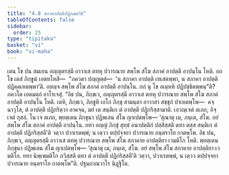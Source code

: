 ```yaml
---
title: "4.8 สภาคาปตฺติปฏิกมฺมวิธิ"
tableOfContents: false
sidebar:
  order: 25
type: "tipitaka"
basket: "vi"
book: "vi-maha"
---
```



<DynamicBreadcrumb />

<Division number="221" book="vi-maha">

<Paragraph number="993" book="vi-maha">
เตน โข ปน สมเยน อญฺญตรสฺมึ อาวาเส ตทหุ ปวารณาย สพฺโพ สํโฆ สภาคํ อาปตฺตึ อาปนฺโน โหติ. อถ โข เตสํ ภิกฺขูนํ เอตทโหสิ—  “ภควตา ปญฺญตฺตํ—  ‘น สภาคา อาปตฺติ เทเสตพฺพา, น สภาคา อาปตฺติ ปฏิคฺคเหตพฺพา’ติ. อยญฺจ สพฺโพ สํโฆ สภาคํ อาปตฺตึ อาปนฺโน. กถํ นุ โข อเมฺหหิ ปฏิปชฺชิตพฺพนฺ”ติ? ภควโต เอตมตฺถํ อาโรเจสุํ.
</Paragraph>

<Paragraph number="994" book="vi-maha">
“อิธ ปน, ภิกฺขเว, อญฺญตรสฺมึ อาวาเส ตทหุ ปวารณาย สพฺโพ สํโฆ สภาคํ อาปตฺตึ อาปนฺโน โหติ. เตหิ, ภิกฺขเว, ภิกฺขูหิ เอโก ภิกฺขุ สามนฺตา อาวาสา สชฺชุกํ ปาเหตพฺโพ—  คจฺฉาวุโส, ตํ อาปตฺตึ ปฏิกริตฺวา อาคจฺฉ, มยํ เต สนฺติเก ตํ อาปตฺตึ ปฏิกริสฺสามาติ. เอวญฺเจตํ ลเภถ, อิจฺเจตํ กุสลํ. โน เจ ลเภถ, พฺยตฺเตน ภิกฺขุนา ปฏิพเลน สํโฆ ญาเปตพฺโพ—
</Paragraph>

<Paragraph number="995" book="vi-maha">
‘สุณาตุ เม, ภนฺเต, สํโฆ. อยํ สพฺโพ สํโฆ สภาคํ อาปตฺตึ อาปนฺโน. ยทา อญฺญํ ภิกฺขุํ สุทฺธํ อนาปตฺติกํ ปสฺสิสฺสติ ตทา ตสฺส สนฺติเก ตํ อาปตฺตึ ปฏิกริสฺสตี’ติ วตฺวา ปวาเรตพฺพํ; น เตฺวว ตปฺปจฺจยา ปวารณาย อนฺตราโย กาตพฺโพ.
</Paragraph>

<Paragraph number="996" book="vi-maha">
อิธ ปน, ภิกฺขเว, อญฺญตรสฺมึ อาวาเส ตทหุ ปวารณาย สพฺโพ สํโฆ สภาคาย อาปตฺติยา เวมติโก โหติ. พฺยตฺเตน ภิกฺขุนา ปฏิพเลน สํโฆ ญาเปตพฺโพ—
</Paragraph>

<Paragraph number="997" book="vi-maha">
‘สุณาตุ เม, ภนฺเต, สํโฆ. อยํ สพฺโพ สํโฆ สภาคาย อาปตฺติยา เวมติโก. ยทา นิพฺเพมติโก ภวิสฺสติ ตทา ตํ อาปตฺตึ ปฏิกริสฺสตี’ติ วตฺวา, ปวาเรตพฺพํ, น เตฺวว ตปฺปจฺจยา ปวารณาย อนฺตราโย กาตพฺโพ”ติ.

</Paragraph>
</Division>

<Paragraph number="998" type="center" book="vi-maha">
ปฐมภาณวาโร นิฏฺฐิโต.
</Paragraph>